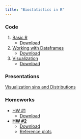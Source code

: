 ```yaml
---
title: "Biostatistics in R"
---
```


### Code

1.  [Basic R](./code/basic_r.Rmd)
    -   [Download](./zipfiles/basic_r.zip)
2.  [Working with Dataframes](./code/advanced_df.Rmd)
    -   [Download](./zipfiles/advanced_df.zip)
3.  [Visualization](code/datavis.Rmd)
    -   [Download](./zipfiles/datavis.zip)

<!-- 4.  [Statistical testing](code/stats.Rmd) -->

### Presentations

[Visualization sins and Distributions](presentations/distributions.qmd)

### Homeworks

-   [HW #1](./homeworks/HW1.Rmd)
    -   [Download](./zipfiles/HW1.zip)

-   [**HW #2**](./homeworks/HW2.Rmd)
    - [Download](./zipfiles/HW2.zip)
    - [Reference plots](./homeworks/HW2_reference.html)


<!-- -   [**HW #3**](./homeworks/HW3.Rmd) -->

<!--     - [Download](./zipfiles/HW3.zip) -->

<!-- ### How to download files: -->

<!-- ![](/images/howto_download.png){fig-align="center" width="1000"} -->
